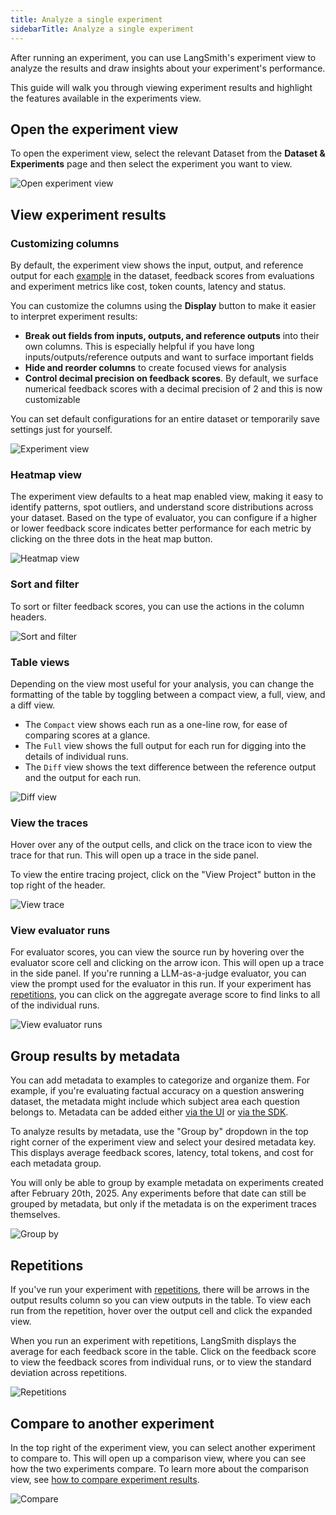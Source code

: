 ```yaml
---
title: Analyze a single experiment
sidebarTitle: Analyze a single experiment
---
```


After running an experiment, you can use LangSmith's experiment view to analyze the results and draw insights about your experiment's performance.

This guide will walk you through viewing experiment results and highlight the features available in the experiments view.

## Open the experiment view

To open the experiment view, select the relevant Dataset from the **Dataset & Experiments** page and then select the experiment you want to view.

![Open experiment view](/langsmith/images/select-experiment.png)

## View experiment results

### Customizing columns

By default, the experiment view shows the input, output, and reference output for each [example](/langsmith/evaluation-overview#examples) in the dataset, feedback scores from evaluations and experiment metrics like cost, token counts, latency and status.

You can customize the columns using the **Display** button to make it easier to interpret experiment results:

* **Break out fields from inputs, outputs, and reference outputs** into their own columns. This is especially helpful if you have long inputs/outputs/reference outputs and want to surface important fields
* **Hide and reorder columns** to create focused views for analysis
* **Control decimal precision on feedback scores**. By default, we surface numerical feedback scores with a decimal precision of 2 and this is now customizable

<Check>
  You can set default configurations for an entire dataset or temporarily save settings just for yourself.
</Check>

![Experiment view](/langsmith/images/column-config.gif)

### Heatmap view

The experiment view defaults to a heat map enabled view, making it easy to identify patterns, spot outliers, and understand score distributions across your dataset. Based on the type of evaluator, you can configure if a higher or lower feedback score indicates better performance for each metric by clicking on the three dots in the heat map button.

![Heatmap view](/langsmith/images/heat-map.gif)

### Sort and filter

To sort or filter feedback scores, you can use the actions in the column headers.

![Sort and filter](/langsmith/images/sort-filter.png)

### Table views

Depending on the view most useful for your analysis, you can change the formatting of the table by toggling between a compact view, a full, view, and a diff view.

* The `Compact` view shows each run as a one-line row, for ease of comparing scores at a glance.
* The `Full` view shows the full output for each run for digging into the details of individual runs.
* The `Diff` view shows the text difference between the reference output and the output for each run.

![Diff view](/langsmith/images/diff-mode.png)

### View the traces

Hover over any of the output cells, and click on the trace icon to view the trace for that run. This will open up a trace in the side panel.

To view the entire tracing project, click on the "View Project" button in the top right of the header.

![View trace](/langsmith/images/view-trace.png)

### View evaluator runs

For evaluator scores, you can view the source run by hovering over the evaluator score cell and clicking on the arrow icon. This will open up a trace in the side panel. If you're running a LLM-as-a-judge evaluator, you can view the prompt used for the evaluator in this run. If your experiment has [repetitions](/langsmith/evaluation-overview#repetitions), you can click on the aggregate average score to find links to all of the individual runs.

![View evaluator runs](/langsmith/images/evaluator-run.png)

## Group results by metadata

You can add metadata to examples to categorize and organize them. For example, if you're evaluating factual accuracy on a question answering dataset, the metadata might include which subject area each question belongs to. Metadata can be added either [via the UI](/langsmith/manage-datasets-in-application#edit-example-metadata) or [via the SDK](/langsmith/manage-datasets-programmatically#update-single-example).

To analyze results by metadata, use the "Group by" dropdown in the top right corner of the experiment view and select your desired metadata key. This displays average feedback scores, latency, total tokens, and cost for each metadata group.

<Info>
  You will only be able to group by example metadata on experiments created after February 20th, 2025. Any experiments before that date can still be grouped by metadata, but only if the metadata is on the experiment traces themselves.
</Info>

![Group by](/langsmith/images/group-by.gif)

## Repetitions

If you've run your experiment with [repetitions](/langsmith/evaluation-overview#repetitions), there will be arrows in the output results column so you can view outputs in the table. To view each run from the repetition, hover over the output cell and click the expanded view.

When you run an experiment with repetitions, LangSmith displays the average for each feedback score in the table. Click on the feedback score to view the feedback scores from individual runs, or to view the standard deviation across repetitions.

![Repetitions](/langsmith/images/repetitions.png)

## Compare to another experiment

In the top right of the experiment view, you can select another experiment to compare to. This will open up a comparison view, where you can see how the two experiments compare. To learn more about the comparison view, see [how to compare experiment results](/langsmith/compare-experiment-results).

![Compare](/langsmith/images/compare-to-another.png)


